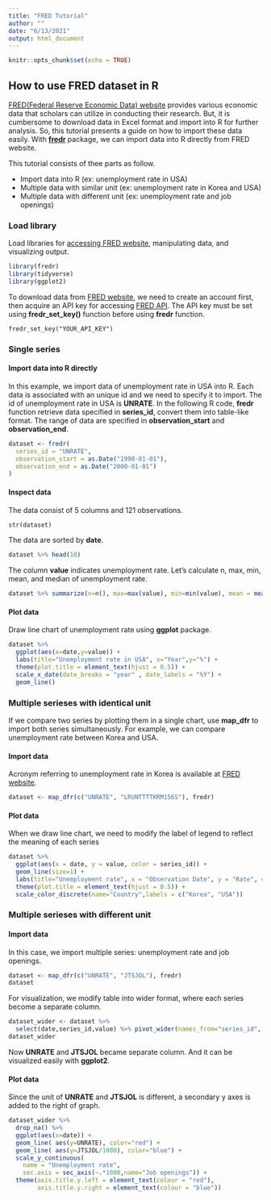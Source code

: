 ```yaml
---
title: "FRED Tutorial"
author: ""
date: "6/13/2021"
output: html_document
---
```


```r
knitr::opts_chunk$set(echo = TRUE)
```

## How to use FRED dataset in R

[FRED(Federal Reserve Economic Data) website](https://fred.stlouisfed.org/) provides various economic data that scholars can utilize in conducting their research. But, it is cumbersome to download data in Excel format and import into R for further analysis. So, this tutorial presents a guide on how to import these data easily. With [**fredr**](https://sboysel.github.io/fredr/index.html) package, we can import data into R directly from FRED website.

This tutorial consists of thee parts as follow.

+ Import data into R (ex: unemployment rate in USA)
+ Multiple data with similar unit (ex: unemployment rate in Korea and USA)
+ Multiple data with different unit (ex: unemployment rate and job openings)

### Load library

Load libraries for [accessing FRED website](https://sboysel.github.io/fredr/index.html), manipulating data, and visualizing output.

```r
library(fredr)
library(tidyverse)
library(ggplot2)
```

To download data from [FRED website](https://fred.stlouisfed.org/), we need to create an account first, then acquire an API key for accessing [FRED API](https://fred.stlouisfed.org/docs/api/fred/). The API key must be set using **fredr_set_key()** function before using **fredr** function.

```
fredr_set_key("YOUR_API_KEY")
```

### Single series

#### Import data into R directly

In this example, we import data of unemployment rate in USA into R. Each data is associated with an unique id and we need to specify it to import. The id of unemployment rate in USA is **UNRATE**. In the following R code, **fredr** function retrieve data specified in **series_id**, convert them into table-like format. The range of data are specified in **observation_start** and **observation_end**.

```r
dataset <- fredr(
  series_id = "UNRATE",
  observation_start = as.Date("1990-01-01"),
  observation_end = as.Date("2000-01-01")
)
```

#### Inspect data

The data consist of 5 columns and 121 observations.

```r
str(dataset)
```

The data are sorted by **date**.

```r
dataset %>% head(10)
```

The column **value** indicates unemployment rate. Let's calculate n, max, min, mean, and median of unemployment rate.

```r
dataset %>% summarize(n=n(), max=max(value), min=min(value), mean = mean(value), median=median(value))
```

#### Plot data 

Draw line chart of unemployment rate using **ggplot** package.

```r
dataset %>%
  ggplot(aes(x=date,y=value)) +
  labs(title="Unemployment rate in USA", x="Year",y="%") +
  theme(plot.title = element_text(hjust = 0.5)) +
  scale_x_date(date_breaks = "year" , date_labels = "%Y") +
  geom_line()
```

### Multiple serieses with identical unit

If we compare two series by plotting them in a single chart, use **map_dfr** to import both series simultaneously. For example, we can compare unemployment rate between Korea and USA.

#### Import data

Acronym referring to unemployment rate in Korea is available at [FRED website](https://fred.stlouisfed.org/series/LRUNTTTTKRM156S).

```r
dataset <- map_dfr(c("UNRATE", "LRUNTTTTKRM156S"), fredr)
```

#### Plot data

When we draw line chart, we need to modify the label of legend to reflect the meaning of each series

```r
dataset %>%
  ggplot(aes(x = date, y = value, color = series_id)) +
  geom_line(size=1) +
  labs(title="Unemployment rate", x = "Observation Date", y = "Rate", color = "Series") +
  theme(plot.title = element_text(hjust = 0.5)) +
  scale_color_discrete(name="Country",labels = c("Korea", "USA"))
```



### Multiple serieses with different unit

#### Import data

In this case, we import multiple series: unemployment rate and job openings.

```r
dataset <- map_dfr(c("UNRATE", "JTSJOL"), fredr)
dataset
```

For visualization, we modify table into wider format, where each series become a separate column.

```r
dataset_wider <- dataset %>%
  select(date,series_id,value) %>% pivot_wider(names_from="series_id", values_from="value")
dataset_wider
```

Now **UNRATE** and **JTSJOL** became separate column. And it can be visualized easily with **ggplot2**.

#### Plot data

Since the unit of **UNRATE** and **JTSJOL** is different, a secondary y axes is added to the right of graph.

```r
dataset_wider %>% 
  drop_na() %>%
  ggplot(aes(x=date)) +
  geom_line( aes(y=UNRATE), color="red") + 
  geom_line( aes(y=JTSJOL/1000), color="blue") + 
  scale_y_continuous(
    name = "Unemployment rate",
    sec.axis = sec_axis(~.*1000,name="Job openings")) +
  theme(axis.title.y.left = element_text(colour = "red"),
        axis.title.y.right = element_text(colour = "blue"))
```